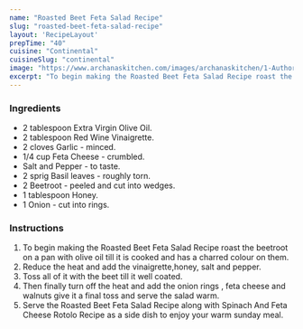 ---
name: "Roasted Beet Feta Salad Recipe"
slug: "roasted-beet-feta-salad-recipe"
layout: 'RecipeLayout'
prepTime: "40"
cuisine: "Continental"
cuisineSlug: "continental"
image: "https://www.archanaskitchen.com/images/archanaskitchen/1-Author/sibyl_sunitha/Roasted_Beet_Feta_Salad_Recipe_.jpg"
excerpt: "To begin making the Roasted Beet Feta Salad Recipe roast the beetroot on a pan with olive oil till it is cooked and has a charred colour on them"
---

### Ingredients

- 2 tablespoon Extra Virgin Olive Oil.
- 2 tablespoon Red Wine Vinaigrette.
- 2 cloves Garlic - minced.
- 1/4 cup Feta Cheese - crumbled.
- Salt and Pepper - to taste.
- 2 sprig Basil leaves - roughly torn.
- 2 Beetroot - peeled and cut into wedges.
- 1 tablespoon Honey.
- 1 Onion - cut into rings.

### Instructions

1. To begin making the Roasted Beet Feta Salad Recipe roast the beetroot on a pan with olive oil till it is cooked and has a charred colour on them.
1. Reduce the heat and add the vinaigrette,honey, salt and pepper.
1. Toss all of it with the beet till it well coated.
1. Then finally turn off the heat and add the onion rings , feta cheese and walnuts give it a final toss and serve the salad warm.
1. Serve the Roasted Beet Feta Salad Recipe along with Spinach And Feta Cheese Rotolo Recipe as a side dish to enjoy your warm sunday meal.
